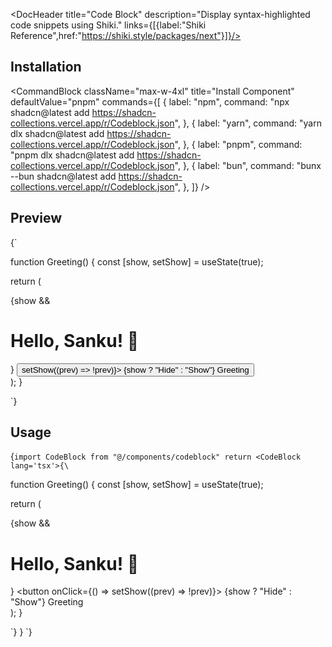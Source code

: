 



<DocHeader title="Code Block" description="Display syntax-highlighted code snippets using Shiki." links={[{label:"Shiki Reference",href:"https://shiki.style/packages/next"}]}/>


## Installation

<CommandBlock
  className="max-w-4xl"
  title="Install Component"
  defaultValue="pnpm"
  commands={[
    {
      label: "npm",
      command:
        "npx shadcn@latest add https://shadcn-collections.vercel.app/r/Codeblock.json",
    },
    {
      label: "yarn",
      command:
        "yarn dlx shadcn@latest add https://shadcn-collections.vercel.app/r/Codeblock.json",
    },
    {
      label: "pnpm",
      command:
        "pnpm dlx shadcn@latest add https://shadcn-collections.vercel.app/r/Codeblock.json",
    },
    {
      label: "bun",
      command:
        "bunx --bun shadcn@latest add https://shadcn-collections.vercel.app/r/Codeblock.json",
    },
  ]}
/>


## Preview

<CodeBlock lang='tsx'>{`

function Greeting() {
const [show, setShow] = useState(true);

return (
  <div>
    {show && <h1>Hello, Sanku! 👋</h1>}
    <button onClick={() => setShow((prev) => !prev)}>
      {show ? "Hide" : "Show"} Greeting
    </button>
  </div>
);
}

`}</CodeBlock>


## Usage

<CodeBlock lang='tsx'>{`import CodeBlock from "@/components/codeblock"
    return <CodeBlock lang='tsx'>{\`

function Greeting() {
  const [show, setShow] = useState(true);

  return (
    <div>
      {show && <h1>Hello, Sanku! 👋</h1>}
      <button onClick={() => setShow((prev) => !prev)}>
        {show ? "Hide" : "Show"} Greeting
      </button>
    </div>
  );
}

\`}</CodeBlock>
}
`}</CodeBlock>
